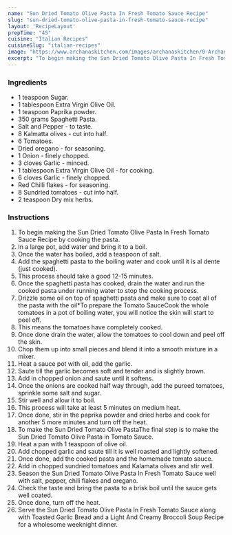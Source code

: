 ---
name: "Sun Dried Tomato Olive Pasta In Fresh Tomato Sauce Recipe"
slug: "sun-dried-tomato-olive-pasta-in-fresh-tomato-sauce-recipe"
layout: 'RecipeLayout'
prepTime: "45"
cuisine: "Italian Recipes"
cuisineSlug: "italian-recipes"
image: "https://www.archanaskitchen.com/images/archanaskitchen/0-Archanas-Kitchen-Recipes/2018/May-31/Sundried_Tomato_Olive_Pasta_Recipe_in_Fresh_Tomato_Sauce-1.jpg"
excerpt: "To begin making the Sun Dried Tomato Olive Pasta In Fresh Tomato Sauce Recipe by cooking the pasta"
---

### Ingredients

- 1 teaspoon Sugar.
- 1 tablespoon Extra Virgin Olive Oil.
- 1 teaspoon Paprika powder.
- 350 grams Spaghetti Pasta.
- Salt and Pepper - to taste.
- 8 Kalmatta olives - cut into half.
- 6 Tomatoes.
- Dried oregano - for seasoning.
- 1 Onion - finely chopped.
- 3 cloves Garlic - minced.
- 1 tablespoon Extra Virgin Olive Oil - for cooking.
- 6 cloves Garlic - finely chopped.
- Red Chilli flakes - for seasoning.
- 8 Sundried tomatoes - cut into half.
- 2 teaspoon Dry mix herbs.

### Instructions

1. To begin making the Sun Dried Tomato Olive Pasta In Fresh Tomato Sauce Recipe by cooking the pasta.
1. In a large pot, add water and bring it to a boil.
1. Once the water has boiled, add a teaspoon of salt.
1. Add the spaghetti pasta to the boiling water and cook until it is al dente (just cooked).
1. This process should take a good 12-15 minutes.
1. Once the spaghetti pasta has cooked, drain the water and run the cooked pasta under running water to stop the cooking process.
1. Drizzle some oil on top of spaghetti pasta and make sure to coat all of the pasta with the oil*To prepare the Tomato SauceCook the whole tomatoes in a pot of boiling water, you will notice the skin will start to peel off.
1. This means the tomatoes have completely cooked.
1. Once done drain the water, allow the tomatoes to cool down and peel off the skin.
1. Chop them up into small pieces and blend it into a smooth mixture in a mixer.
1. Heat a sauce pot with oil, add the garlic.
1. Saute till the garlic becomes soft and tender and is slightly brown.
1. Add in chopped onion and saute until it softens.
1. Once the onions are cooked half way through, add the pureed tomatoes, sprinkle some salt and sugar.
1. Stir well and allow it to boil.
1. This process will take at least 5 minutes on medium heat.
1. Once done, stir in the paprika powder and dried herbs and cook for another 5 more minutes and turn off the heat.
1. To make the Sun Dried Tomato Olive PastaThe final step is to make the Sun Dried Tomato Olive Pasta in Tomato Sauce.
1. Heat a pan with 1 teaspoon of olive oil.
1. Add chopped garlic and saute till it is well roasted and lightly softened.
1. Once done, add the cooked pasta and the homemade tomato sauce.
1. Add in chopped sundried tomatoes and Kalamata olives and stir well.
1. Season the Sun Dried Tomato Olive Pasta In Fresh Tomato Sauce well with salt, pepper, chili flakes and oregano.
1. Check the taste and bring the pasta to a brisk boil until the sauce gets well coated.
1. Once done, turn off the heat.
1. Serve the Sun Dried Tomato Olive Pasta In Fresh Tomato Sauce along with Toasted Garlic Bread and a Light And Creamy Broccoli Soup Recipe for a wholesome weeknight dinner.
